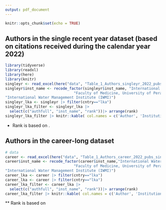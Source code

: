 ```yaml
---
output: pdf_document
---
```


```r
knitr::opts_chunk$set(echo = TRUE)
```

## Authors in the single recent year dataset (based on citations received during the calendar year 2022)

```r
library(tidyverse)
library(readxl)
library(here)
library(knitr)
singleyr <- read_excel(here("data", "Table_1_Authors_singleyr_2022_pubs_since_1788_wopp_extracted_202310.xlsx"), sheet=2)
singleyr$inst_name <- recode_factor(singleyr$inst_name, "International Water Management Institute" = "International Water Management Institute (IWMI)"  , 
                               "Faculty of Medicine, University of Peradeniya"= "University of Peradeniya", "University of Colombo Faculty of Medicine"=   "University of Colombo" ,"International Water Management Institute (IWMI) Colombo" = 
"International Water Management Institute (IWMI)")
singleyr_lka <- singleyr |> filter(cntry=="lka")
singleyr_lka_filter <- singleyr_lka |>
  select(c("authfull", "inst_name", "rank"))|> arrange(rank) 
singleyr_lka_filter |> knitr::kable( col.names = c('Author', 'Institution', 'Rank*'))
```

* Rank is based on \underline{single recent year data, focusing on citations received during the calendar year 2022}.

\newpage

## Authors in the career-long dataset

```r
# data
career <- read_excel(here("data", "Table_1_Authors_career_2022_pubs_since_1788_wopp_extracted_202310.xlsx"), sheet=2)
career$inst_name <- recode_factor(career$inst_name,"International Water Management Institute" = "International Water Management Institute (IWMI)"  , 
                               "Faculty of Medicine, University of Peradeniya"= "University of Peradeniya", "University of Colombo Faculty of Medicine"=   "University of Colombo" ,"International Water Management Institute (IWMI) Colombo" = 
"International Water Management Institute (IWMI)") 
career_lka <- career |> filter(cntry=="lka")
career_lka <- career |> filter(cntry=="lka")
career_lka_filter <- career_lka |>
  select(c("authfull", "inst_name", "rank"))|> arrange(rank) 
career_lka_filter |> knitr::kable( col.names = c('Author', 'Institution', 'Rank**'))

```

** Rank is based on \underline{career-long data (encompass information until the end of 2022)}